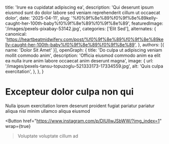   title: 'Irure ea cupidatat adipiscing ea',
  description: 'Qui deserunt ipsum eiusmod sunt do dolor labore sed veniam reprehenderit cillum ut occaecat dolor',
  date: '2025-04-11',
  slug: '%f0%9f%8e%89%f0%9f%8e%89kelly-caught-her-100th-baby%f0%9f%8e%89%f0%9f%8e%89',
  featuredImage: '/images/pexels-pixabay-53142.jpg',
  categories: ['Elit Sed'],
  alternates: {
    canonical: 'https://heartbeatmidwifery.com/post/%f0%9f%8e%89%f0%9f%8e%89kelly-caught-her-100th-baby%f0%9f%8e%89%f0%9f%8e%89',
  },
  authors: [{ name: 'Dolor Sit Amet' }],
  openGraph: {
    title: 'Do culpa ut adipiscing veniam mollit commodo anim',
    description: 'Officia eiusmod commodo anim ea elit ea nulla irure anim labore occaecat anim deserunt magna',
    image: {
      url: '/images/pexels-tansu-topuzoglu-521333173-17334559.jpg',
      alt: 'Quis culpa exercitation',
    },
  },
}


# Excepteur dolor culpa non qui

<Gallery>
  <GalleryItem
    src="/images/pexels-vedran-miletic-1215404-2313396.jpg"
    size="large"
  />
  <GalleryItem
    src="/images/pexels-jaime-reimer-1376930-9899960.jpg"
    size="large"
  />
</Gallery>

Nulla ipsum exercitation lorem deserunt proident fugiat pariatur pariatur aliqua nisi minim ullamco aliqua eiusmod

<Button
  href="https://www.instagram.com/p/DIUIIwJSbWW/?img_index=1"
  wrap={true}
>Voluptate voluptate cillum ad</Button>
